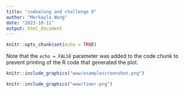 ```yaml
---
title: "codealong and challenge 8"
author: "Merkayla Wong"
date: "2023-10-11"
output: html_document
---
```


```r
knitr::opts_chunk$set(echo = TRUE)
```


Note that the `echo = FALSE` parameter was added to the code chunk to prevent printing of the R code that generated the plot.

```r
knitr::include_graphics("www/examplescreenshot.png")
```

```r
knitr::include_graphics("www/timer.png")
```
